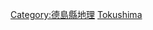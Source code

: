 {{日本行政區劃分類導航|河川}}
{{Commonscat|Rivers of Tokushima prefecture}}

[[Category:德島縣地理|Category:德島縣地理]]
[[Category:日本各都道府縣河流|Tokushima]]
